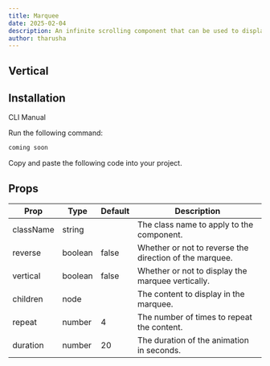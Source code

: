 ```yaml
---
title: Marquee
date: 2025-02-04
description: An infinite scrolling component that can be used to display text, images, or videos.
author: tharusha
---
```


<ComponentPreview name="marquee-demo" />

## Vertical

<ComponentPreview name="marquee-vertical-demo" />

## Installation

<Tabs defaultValue="cli">

<TabsList>
  <TabsTrigger value="cli">CLI</TabsTrigger>
  <TabsTrigger value="manual">Manual</TabsTrigger>
</TabsList>
<TabsContent value="cli">

<Steps>

<Step>Run the following command:</Step>

```bash
coming soon
```

</Steps>

</TabsContent>

<TabsContent value="manual">

<Steps>

<Step>Copy and paste the following code into your project.</Step>

<ComponentSource name="marquee" />

</Steps>

</TabsContent>

</Tabs>

## Props

| Prop      | Type    | Default | Description                                             |
| --------- | ------- | ------- | ------------------------------------------------------- |
| className | string  |         | The class name to apply to the component.               |
| reverse   | boolean | false   | Whether or not to reverse the direction of the marquee. |
| vertical  | boolean | false   | Whether or not to display the marquee vertically.       |
| children  | node    |         | The content to display in the marquee.                  |
| repeat    | number  | 4       | The number of times to repeat the content.              |
| duration  | number  | 20      | The duration of the animation in seconds.               |
